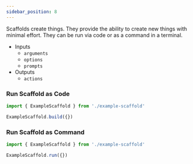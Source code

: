 ```yaml
---
sidebar_position: 8
---
```


Scaffolds create things. They provide the ability to create new things with minimal effort. They can be run via code or as a command in a terminal.

* Inputs
  * `arguments`
  * `options`
  * `prompts`
* Outputs
  * `actions`

### Run Scaffold as Code
```js
import { ExampleScaffold } from './example-scaffold'

ExampleScaffold.build({})
```

### Run Scaffold as Command
 
```js
import { ExampleScaffold } from './example-scaffold'

ExampleScaffold.run({})
```